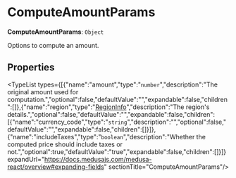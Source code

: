 
# ComputeAmountParams

 **ComputeAmountParams**: `Object`

Options to compute an amount.

## Properties

<TypeList types={[{"name":"amount","type":"`number`","description":"The original amount used for computation.","optional":false,"defaultValue":"","expandable":false,"children":[]},{"name":"region","type":"[RegionInfo](../medusa_react.RegionInfo/page.mdx)","description":"The region's details.","optional":false,"defaultValue":"","expandable":false,"children":[{"name":"currency_code","type":"`string`","description":"","optional":false,"defaultValue":"","expandable":false,"children":[]}]},{"name":"includeTaxes","type":"`boolean`","description":"Whether the computed price should include taxes or not.","optional":true,"defaultValue":"true","expandable":false,"children":[]}]} expandUrl="https://docs.medusajs.com/medusa-react/overview#expanding-fields" sectionTitle="ComputeAmountParams"/>

